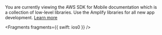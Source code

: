 <Callout warning>

You are currently viewing the AWS SDK for Mobile documentation which is a collection of low-level libraries. Use the Amplify libraries for all new app development. [Learn more](/[platform]/tools/libraries/)


<Fragments fragments={{ swift: ios0 }} />

</Callout>
